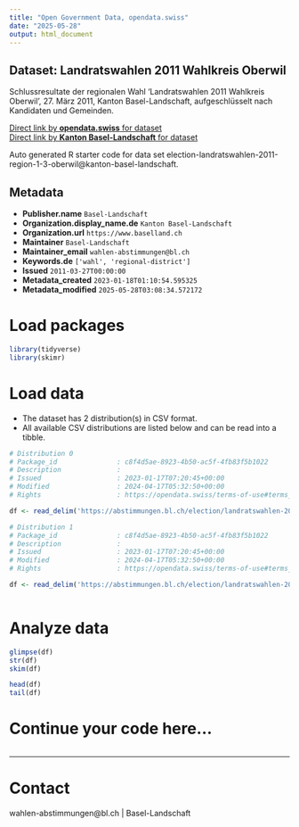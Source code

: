 ```yaml
---
title: "Open Government Data, opendata.swiss"
date: "2025-05-28"
output: html_document
---
```


## Dataset: Landratswahlen 2011 Wahlkreis Oberwil

Schlussresultate der regionalen Wahl 'Landratswahlen 2011 Wahlkreis Oberwil', 27. März 2011, Kanton Basel-Landschaft, aufgeschlüsselt nach Kandidaten und Gemeinden.

[Direct link by **opendata.swiss** for dataset](https://opendata.swiss/de/dataset/landratswahlen-2011-wahlkreis-oberwil)<br>
[Direct link by **Kanton Basel-Landschaft** for dataset](https://abstimmungen.bl.ch/election/landratswahlen-2011-region-1-3-oberwil/data)

Auto generated R starter code for data set election-landratswahlen-2011-region-1-3-oberwil@kanton-basel-landschaft.

## Metadata

- **Publisher.name** `Basel-Landschaft`
- **Organization.display_name.de** `Kanton Basel-Landschaft`
- **Organization.url** `https://www.baselland.ch`
- **Maintainer** `Basel-Landschaft`
- **Maintainer_email** `wahlen-abstimmungen@bl.ch`
- **Keywords.de** `['wahl', 'regional-district']`
- **Issued** `2011-03-27T00:00:00`
- **Metadata_created** `2023-01-18T01:10:54.595325`
- **Metadata_modified** `2025-05-28T03:08:34.572172`


# Load packages

```r

library(tidyverse)
library(skimr)

```

# Load data

-   The dataset has 2 distribution(s) in CSV format.
-   All available CSV distributions are listed below and can be read into a tibble.

```r

# Distribution 0
# Package_id               : c8f4d5ae-8923-4b50-ac5f-4fb83f5b1022
# Description              : 
# Issued                   : 2023-01-17T07:20:45+00:00
# Modified                 : 2024-04-17T05:32:50+00:00
# Rights                   : https://opendata.swiss/terms-of-use#terms_by

df <- read_delim('https://abstimmungen.bl.ch/election/landratswahlen-2011-region-1-3-oberwil/data-csv')

# Distribution 1
# Package_id               : c8f4d5ae-8923-4b50-ac5f-4fb83f5b1022
# Description              : 
# Issued                   : 2023-01-17T07:20:45+00:00
# Modified                 : 2024-04-17T05:32:50+00:00
# Rights                   : https://opendata.swiss/terms-of-use#terms_by

df <- read_delim('https://abstimmungen.bl.ch/election/landratswahlen-2011-region-1-3-oberwil/data-parties-csv')



```

# Analyze data

```r

glimpse(df)
str(df)
skim(df)

head(df)
tail(df)

```

# Continue your code here...

```r

```

------------------------------------------------------------------------

# Contact

wahlen-abstimmungen@bl.ch | Basel-Landschaft
